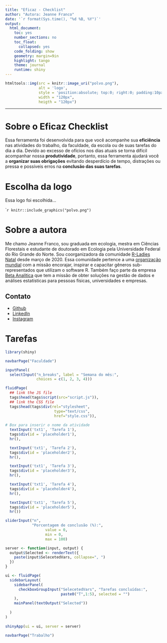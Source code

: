 ---
title: "Eficaz - Checklist"
author: "Autora: Jeanne Franco"
date: '`r format(Sys.time(), "%d %B, %Y")`'
output:
  html_document:
    toc: yes
    number_sections: no
    toc_float:
      collapsed: yes
    code_folding: show
    geometry: margin=9in
    highlight: tango
    theme: journal
    runtime: shiny
---

````{r, echo=FALSE}
htmltools::img(src = knitr::image_uri("polvo.png"), 
               alt = 'logo', 
               style = 'position:absolute; top:0; right:0; padding:10px;',
               width = "120px",
               heigth = "120px")
```` 

---

# Sobre o Eficaz Checklist

Essa ferramenta foi desenvolvida para que você acompanhe sua **eficiência** nas atividades do trabalho, da faculdade, da escola ou de suas tarefas do dia a dia. Devido ao excesso de ofícios nos dias atuais se torna difícil acompanhar nossa **produtividade**, portanto, essa ferramenta ajudará você a **organizar suas obrigações** evitando desperdício de tempo, distrações ou pressa e possíveis erros na **conclusão das suas tarefas**.  

# Escolha da logo

Essa logo foi escolhida...

````{r message=FALSE, warning=FALSE, , out.width="50%", out.height="260", paged.print=FALSE, echo=FALSE, fig.align = 'center'}
knitr::include_graphics("polvo.png") 
```

# Sobre a autora

Me chamo Jeanne Franco, sou graduada em ecologia, mestra em Ciências Florestais e estudante de doutorado em Ecologia pela Universidade Federal do Rio Grande do Norte. Sou coorganizadora da comunidade [R-Ladies Natal](https://www.instagram.com/rladiesnatal/?hl=pt-br) desde março de 2020. Essa comunidade pertence a uma [organização mundial](https://rladies.org/) com a missão encorajar, inspirar e capacitar gêneros sub-representados que utilizam o software R. Também faço parte da empresa [Beta Analítica](https://betaanalitica.com.br/) que tem a missão de obter soluções na gestão de dados e análises estatísticas para pessoas físicas, universidades e empresas.

## Contato
   + [Github](https://github.com/francojra)
   + [LinkedIn](https://www.linkedin.com/in/jeanne-franco-13bab4b6/)
   + [Instagram](https://www.instagram.com/jeanneefranco/)

# Tarefas

```{r echo=FALSE}
library(shiny)

navbarPage("Faculdade")

inputPanel(
  selectInput("n_breaks", label = "Semana do mês:",
              choices = c(1, 2, 3, 4)))

fluidPage(
  ## link the JS file
  tags$head(tags$script(src="script.js")),
  ## link the CSS file
  tags$head(tags$div(rel="stylesheet", 
                      type="text/css",
                      href="style.css")),
  
# Box para inserir o nome da atividade
  textInput('txt1', 'Tarefa 1'),
  tags$div(id = 'placeholder1'),
  hr(),

  textInput('txt1', 'Tarefa 2'),
  tags$div(id = 'placeholder2'),
  hr(),

  textInput('txt1', 'Tarefa 3'),
  tags$div(id = 'placeholder3'),
  hr(),

  textInput('txt1', 'Tarefa 4'),
  tags$div(id = 'placeholder4'),
  hr(),

  textInput('txt1', 'Tarefa 5'),
  tags$div(id = 'placeholder5'),
  hr())

sliderInput("n",
            "Porcentagem de conclusão (%):",
                  value = 0,
                  min = 0,
                  max = 100)

server <- function(input, output) {
  output$Selected <- renderText({
    paste(input$SelecetedVars, collapse=", ")
  })
}

ui <- fluidPage(
  sidebarLayout(
    sidebarPanel(
      checkboxGroupInput("SelecetedVars", "Tarefas concluídas:",
                         paste0("T",1:5), selected = "")
    ),
    mainPanel(textOutput("Selected"))
    
  )
)
    
shinyApp(ui = ui, server = server)

navbarPage("Trabalho")
```








